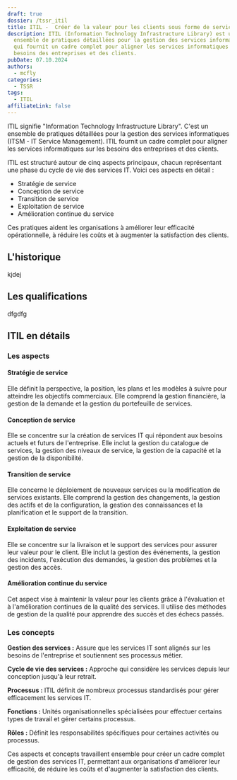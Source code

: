 ```yaml
---
draft: true
dossier: /tssr_itil
title: ITIL -  Créer de la valeur pour les clients sous forme de services
description: ITIL (Information Technology Infrastructure Library) est un
  ensemble de pratiques détaillées pour la gestion des services informatiques
  qui fournit un cadre complet pour aligner les services informatiques sur les
  besoins des entreprises et des clients.
pubDate: 07.10.2024
authors:
  - mcfly
categories:
  - TSSR
tags:
  - ITIL
affiliateLink: false
---
```

ITIL signifie "Information Technology Infrastructure Library". C'est un ensemble de pratiques détaillées pour la gestion des services informatiques (ITSM - IT Service Management). ITIL fournit un cadre complet pour aligner les services informatiques sur les besoins des entreprises et des clients.

ITIL est structuré autour de cinq aspects principaux, chacun représentant une phase du cycle de vie des services IT. Voici ces aspects en détail :

* Stratégie de service
* Conception de service
* Transition de service
* Exploitation de service
* Amélioration continue du service

Ces pratiques aident les organisations à améliorer leur efficacité opérationnelle, à réduire les coûts et à augmenter la satisfaction des clients.

## L'historique

kjdej

## Les qualifications

dfgdfg

## ITIL en détails

### Les aspects

#### Stratégie de service

Elle définit la perspective, la position, les plans et les modèles à suivre pour atteindre les objectifs commerciaux. Elle comprend la gestion financière, la gestion de la demande et la gestion du portefeuille de services.

#### Conception de service

Elle se concentre sur la création de services IT qui répondent aux besoins actuels et futurs de l'entreprise. Elle inclut la gestion du catalogue de services, la gestion des niveaux de service, la gestion de la capacité et la gestion de la disponibilité.

#### Transition de service

Elle concerne le déploiement de nouveaux services ou la modification de services existants. Elle comprend la gestion des changements, la gestion des actifs et de la configuration, la gestion des connaissances et la planification et le support de la transition.

#### Exploitation de service

Elle se concentre sur la livraison et le support des services pour assurer leur valeur pour le client. Elle inclut la gestion des événements, la gestion des incidents, l'exécution des demandes, la gestion des problèmes et la gestion des accès.

#### Amélioration continue du service

Cet aspect vise à maintenir la valeur pour les clients grâce à l'évaluation et à l'amélioration continues de la qualité des services. Il utilise des méthodes de gestion de la qualité pour apprendre des succès et des échecs passés.

### Les concepts

**Gestion des services :** Assure que les services IT sont alignés sur les besoins de l'entreprise et soutiennent ses processus métier.

**Cycle de vie des services :** Approche qui considère les services depuis leur conception jusqu'à leur retrait.

**Processus :** ITIL définit de nombreux processus standardisés pour gérer efficacement les services IT.

**Fonctions :** Unités organisationnelles spécialisées pour effectuer certains types de travail et gérer certains processus.

**Rôles :** Définit les responsabilités spécifiques pour certaines activités ou processus.

Ces aspects et concepts travaillent ensemble pour créer un cadre complet de gestion des services IT, permettant aux organisations d'améliorer leur efficacité, de réduire les coûts et d'augmenter la satisfaction des clients.
